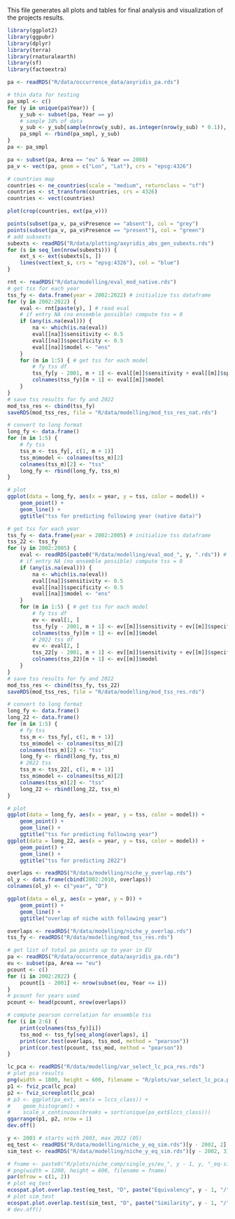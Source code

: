 This file generates all plots and tables for final analysis and visualization 
of the projects results.

```r
library(ggplot2)
library(ggpubr)
library(dplyr)
library(terra)
library(rnaturalearth)
library(sf)
library(factoextra)
```

```r
pa <- readRDS("R/data/occurrence_data/axyridis_pa.rds")

# thin data for testing
pa_smpl <- c()
for (y in unique(pa$Year)) {
    y_sub <- subset(pa, Year == y)
    # sample 10% of data
    y_sub <- y_sub[sample(nrow(y_sub), as.integer(nrow(y_sub) * 0.1)), ]
    pa_smpl <- rbind(pa_smpl, y_sub)
}
pa <- pa_smpl

pa <- subset(pa, Area == "eu" & Year == 2008)
pa_v <- vect(pa, geom = c("Lon", "Lat"), crs = "epsg:4326")

# countries map
countries <- ne_countries(scale = "medium", returnclass = "sf")
countries <- st_transform(countries, crs = 4326)
countries <- vect(countries)

plot(crop(countries, ext(pa_v)))

points(subset(pa_v, pa_v$Presence == "absent"), col = "grey")
points(subset(pa_v, pa_v$Presence == "present"), col = "green")
# add subsexts
subexts <- readRDS("R/data/plotting/axyridis_abs_gen_subexts.rds")
for (s in seq_len(nrow(subexts))) {
    ext_s <- ext(subexts[s, ])
    lines(vect(ext_s, crs = "epsg:4326"), col = "blue")
}
```

```r
rnt <- readRDS("R/data/modelling/eval_mod_native.rds")
# get tss for each year
tss_fy <- data.frame(year = 2002:2022) # initialize tss dataframe
for (y in 2002:2022) {
    eval <- rnt[paste(y), ] # read eval
    # if entry NA (no ensemble possible) compute tss = 0
    if (any(is.na(eval))) {
        na <- which(is.na(eval))
        eval[[na]]$sensitivity <- 0.5
        eval[[na]]$specificity <- 0.5
        eval[[na]]$model <- "ens"
    }
    for (m in 1:5) { # get tss for each model
        # fy tss df
        tss_fy[y - 2001, m + 1] <- eval[[m]]$sensitivity + eval[[m]]$specificity - 1
        colnames(tss_fy)[m + 1] <- eval[[m]]$model
    }
}
# save tss results for fy and 2022
mod_tss_res <- cbind(tss_fy)
saveRDS(mod_tss_res, file = "R/data/modelling/mod_tss_res_nat.rds")

# convert to long format
long_fy <- data.frame()
for (m in 1:5) {
    # fy tss
    tss_m <- tss_fy[, c(1, m + 1)]
    tss_m$model <- colnames(tss_m)[2]
    colnames(tss_m)[2] <- "tss"
    long_fy <- rbind(long_fy, tss_m)
}

# plot
ggplot(data = long_fy, aes(x = year, y = tss, color = model)) +
    geom_point() +
    geom_line() +
    ggtitle("tss for predicting following year (native data)")
```

```r
# get tss for each year
tss_fy <- data.frame(year = 2002:2005) # initialize tss dataframe
tss_22 <- tss_fy
for (y in 2002:2005) {
    eval <- readRDS(paste0("R/data/modelling/eval_mod_", y, ".rds")) # read eval
    # if entry NA (no ensemble possible) compute tss = 0
    if (any(is.na(eval))) {
        na <- which(is.na(eval))
        eval[[na]]$sensitivity <- 0.5
        eval[[na]]$specificity <- 0.5
        eval[[na]]$model <- "ens"
    }
    for (m in 1:5) { # get tss for each model
        # fy tss df
        ev <- eval[1, ]
        tss_fy[y - 2001, m + 1] <- ev[[m]]$sensitivity + ev[[m]]$specificity - 1
        colnames(tss_fy)[m + 1] <- ev[[m]]$model
        # 2022 tss df
        ev <- eval[2, ]
        tss_22[y - 2001, m + 1] <- ev[[m]]$sensitivity + ev[[m]]$specificity - 1
        colnames(tss_22)[m + 1] <- ev[[m]]$model
    }
}
# save tss results for fy and 2022
mod_tss_res <- cbind(tss_fy, tss_22)
saveRDS(mod_tss_res, file = "R/data/modelling/mod_tss_res.rds")

# convert to long format
long_fy <- data.frame()
long_22 <- data.frame()
for (m in 1:5) {
    # fy tss
    tss_m <- tss_fy[, c(1, m + 1)]
    tss_m$model <- colnames(tss_m)[2]
    colnames(tss_m)[2] <- "tss"
    long_fy <- rbind(long_fy, tss_m)
    # 2022 tss
    tss_m <- tss_22[, c(1, m + 1)]
    tss_m$model <- colnames(tss_m)[2]
    colnames(tss_m)[2] <- "tss"
    long_22 <- rbind(long_22, tss_m)
}

# plot
ggplot(data = long_fy, aes(x = year, y = tss, color = model)) +
    geom_point() +
    geom_line() +
    ggtitle("tss for predicting following year")
ggplot(data = long_22, aes(x = year, y = tss, color = model)) +
    geom_point() +
    geom_line() +
    ggtitle("tss for predicting 2022")
```

```r
overlaps <- readRDS("R/data/modelling/niche_y_overlap.rds")
ol_y <- data.frame(cbind(2002:2010, overlaps))
colnames(ol_y) <- c("year", "D")

ggplot(data = ol_y, aes(x = year, y = D)) +
    geom_point() +
    geom_line() +
    ggtitle("overlap of niche with following year")
```

```r
overlaps <- readRDS("R/data/modelling/niche_y_overlap.rds")
tss_fy <- readRDS("R/data/modelling/mod_tss_res.rds")

# get list of total pa points up to year in EU
pa <- readRDS("R/data/occurrence_data/axyridis_pa.rds")
eu <- subset(pa, Area == "eu")
pcount <- c()
for (i in 2002:2022) {
    pcount[i - 2001] <- nrow(subset(eu, Year <= i))
}
# pcount for years used
pcount <- head(pcount, nrow(overlaps))

# compute pearson correlation for ensemble tss
for (i in 2:6) {
    print(colnames(tss_fy)[i])
    tss_mod <- tss_fy[seq_along(overlaps), i]
    print(cor.test(overlaps, tss_mod, method = "pearson"))
    print(cor.test(pcount, tss_mod, method = "pearson"))
}
```

```r
lc_pca <- readRDS("R/data/modelling/var_select_lc_pca_res.rds")
# plot pca results
png(width = 1800, height = 600, filename = "R/plots/var_select_lc_pca.png")
p1 <- fviz_pca(lc_pca)
p2 <- fviz_screeplot(lc_pca)
# p3 <- ggplot(pa_ext, aes(x = lccs_class)) +
#    geom_histogram() +
#    scale_x_continuous(breaks = sort(unique(pa_ext$lccs_class)))
ggarrange(p1, p2, nrow = 1)
dev.off()
```

```r
y <- 2003 # starts with 2003, max 2022 (05)
eq_test <- readRDS("R/data/modelling/niche_y_eq_sim.rds")[y - 2002, 2]
sim_test <- readRDS("R/data/modelling/niche_y_eq_sim.rds")[y - 2002, 3]

# fname <- paste0("R/plots/niche_comp/single_ys/eu_", y - 1, y, "_eq-sim.png")
# png(width = 1200, height = 600, filename = fname)
par(mfrow = c(1, 2))
# plot eq_test
ecospat.plot.overlap.test(eq_test, "D", paste("Equivalency", y - 1, "/", y))
# plot sim_test
ecospat.plot.overlap.test(sim_test, "D", paste("Similarity", y - 1, "/", y))
# dev.off()
```
